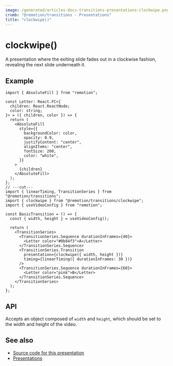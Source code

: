 ```yaml
---
image: /generated/articles-docs-transitions-presentations-clockwipe.png
crumb: "@remotion/transitions - Presentations"
title: "clockwipe()"
---
```


# clockwipe()<AvailableFrom v="4.0.73"/>

A presentation where the exiting slide fades out in a clockwise fashion, revealing the next slide underneath it.

<Demo type="clockwipe" />

## Example

```tsx twoslash title="ClockWipeTransition.tsx"
import { AbsoluteFill } from "remotion";

const Letter: React.FC<{
  children: React.ReactNode;
  color: string;
}> = ({ children, color }) => {
  return (
    <AbsoluteFill
      style={{
        backgroundColor: color,
        opacity: 0.9,
        justifyContent: "center",
        alignItems: "center",
        fontSize: 200,
        color: "white",
      }}
    >
      {children}
    </AbsoluteFill>
  );
};
// ---cut---
import { linearTiming, TransitionSeries } from "@remotion/transitions";
import { clockwipe } from "@remotion/transitions/clockwipe";
import { useVideoConfig } from "remotion";

const BasicTransition = () => {
  const { width, height } = useVideoConfig();

  return (
    <TransitionSeries>
      <TransitionSeries.Sequence durationInFrames={40}>
        <Letter color="#0b84f3">A</Letter>
      </TransitionSeries.Sequence>
      <TransitionSeries.Transition
        presentation={clockwipe({ width, height })}
        timing={linearTiming({ durationInFrames: 30 })}
      />
      <TransitionSeries.Sequence durationInFrames={60}>
        <Letter color="pink">B</Letter>
      </TransitionSeries.Sequence>
    </TransitionSeries>
  );
};
```

## API

Accepts an object composed of `width` and `height`, which should be set to the width and height of the video.

## See also

- [Source code for this presentation](https://github.com/remotion-dev/remotion/blob/main/packages/transitions/src/presentations/clockwipe.tsx)
- [Presentations](/docs/transitions/presentations)
